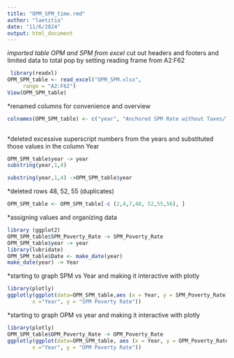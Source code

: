 ```yaml
---
title: "OPM_SPM_time.rmd"
author: "laetitia"
date: "11/6/2024"
output: html_document
---
```


*imported table OPM and SPM from excel
*cut out headers and footers and limited data to total pop by setting reading frame from A2:F62
```r
 library(readxl)
OPM_SPM_table <- read_excel("OPM_SPM.xlsx", 
     range = "A2:F62")
View(OPM_SPM_table)
```

*renamed columns for convenience and overview
```r
colnames(OPM_SPM_table) <- c("year", "Anchored SPM Rate without Taxes/Transfers", "Anchored SPM", "Historical SPM without Taxes/Transfers", "SPM_Poverty_Rate", "OPM_Poverty_Rate" )
                                   
```


*deleted excessive superscript numbers from the years and substituted those values in the column Year
```r
OPM_SPM_table$year -> year
substring(year,1,4)

substring(year,1,4) ->OPM_SPM_table$year
```

*deleted rows 48, 52, 55 (duplicates)
```r
OPM_SPM_table <- OPM_SPM_table[-c (2,4,7,48, 52,55,56), ]
```


*assigning values and organizing data
```r
library (ggplot2)
OPM_SPM_table$SPM_Poverty_Rate -> SPM_Poverty_Rate
OPM_SPM_table$year -> year
library(lubridate)
OPM_SPM_table$Date <- make_date(year)
make_date(year) -> Year
```



*starting to graph SPM vs Year and making it interactive with plotly
```r
library(plotly)
ggplotly(ggplot(data=OPM_SPM_table,aes (x = Year, y = SPM_Poverty_Rate)) + geom_point(color=4) + geom_line(color=4) + theme_classic() + labs(title="Graph of SPM Poverty Rate vs. Year",
        x ="Year", y = "SPM Poverty Rate")) 
```



*starting to graph OPM vs year and making it interactive with plotly
```r
library(plotly)
OPM_SPM_table$OPM_Poverty_Rate -> OPM_Poverty_Rate
ggplotly(ggplot(data=OPM_SPM_table, aes (x = Year, y = OPM_Poverty_Rate)) + geom_point(color=4) + geom_line(color=4) + theme_classic() + labs(title="Graph of OPM Poverty Rate vs. Year",
        x ="Year", y = "OPM Poverty Rate")) 
```

